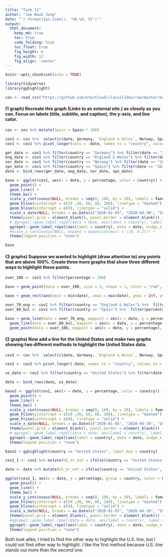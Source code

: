 ```yaml
---
title: "Task 11"
author: "Jae Wook Jung"
date: "`r format(Sys.time(), '%B %d, %Y')`"
output:
  html_document:  
    keep_md: true
    toc: true
    code_folding: hide
    toc_float: true
    fig_height: 6
    fig_width: 12
    fig_align: 'center'
---
```


```r
knitr::opts_chunk$set(echo = TRUE)
```

```r
library(tidyverse)
library(gghighlight)

cov <- read_csv("https://github.com/ktoutloud/classslides/raw/master/math335/data/M335_excess-mortality-p-scores.csv")
```

#### (1 graph) Recreate this graph (Links to an external site.) as closely as you can. Focus on labels (title, subtitle, and caption), the y-axis, and line color. 

```r
cov <- cov %>% mutate(Spain = Spain * 100)

cov1 <- cov %>%  select(c(date, Germany, `England & Wales`, Norway, Spain))
cov1 <- cov1 %>% pivot_longer(cols = -date, names_to = "country", values_to = "percentage")

ger_date <- cov1 %>% filter(country == "Germany") %>% filter(date == "2020-12-27")
eng_date <- cov1 %>% filter(country == "England & Wales") %>% filter(date == "2021-01-17")
nor_date <- cov1 %>% filter(country == "Norway") %>% filter(date == "2021-01-03")
spn_date <- cov1 %>% filter(country == "Spain") %>% filter(date == "2021-01-17")
date <- bind_rows(ger_date, eng_date, nor_date, spn_date)
```

```r
base <- ggplot(cov1, aes(x = date, y = percentage, color = country)) +
  geom_point() +
  geom_line() +
  theme_bw() +
  scale_y_continuous(NULL, breaks = seq(0, 100, by = 20), labels = function(x) paste0(x, "%")) +
  geom_hline(yintercept = c(20 ,40, 60, 80, 100), linetype = "dashed") +
  geom_hline(yintercept = c(0), linetype = "solid") +
  scale_x_date(NULL, breaks = as.Date(c("2020-01-05", "2020-04-30", "2020-11-16", "2021-05-02")), date_labels = "%B, %d, %Y", expand = expansion(mult = c(0, 0.3))) +
  theme(panel.grid = element_blank(), panel.border = element_blank()) +
  # ggrepel::geom_label_repel(data = date, aes(label = country), label.size = NA, alpha = 0.8 ) +
  ggrepel::geom_label_repel(aes(label = country), data = date, nudge_x = 15, nudge_y = -2) +
  #scale_x_continuous(NULL, expand = expansion(mult = c(0, 0.2))) +
  theme(legend.position = "none")

base
```


#### (3 graphs) Suppose we wanted to highlight (draw attention to) any points that are above 100%. Create three more graphs that show three different ways to highlight these points.

```r
over_100 <- cov1 %>% filter(percentage > 100)

base + geom_point(data = over_100, size = 3, shape = 1, color = "red", stroke = 2)
```

```r
base + geom_rect(aes(xmin = min(date), xmax = max(date), ymax = Inf, ymin = 100), color = "red", fill = NA)
```

```r
over_70_eng <- cov1 %>% filter(country == "England & Wales") %>%  filter(percentage > 70)
over_80_bul <- cov1 %>% filter(country == "Spain") %>%  filter(percentage > 80)

base + geom_line(data = over_70_eng, mappint = aes(x = date, y = percentage), color = "red", size = 1.25) +
  geom_line(data = over_80_bul, mappint = aes(x = date, y = percentage), color = "red", size = 1.25) +
  geom_point(data = over_100, mappint = aes(x = date, y = percentage), color = "black", size = 2.25)
```

#### (2 graphs) Now add a line for the United States and make two graphs showing two different methods to highlight the United States data.

```r
cov2 <- cov %>%  select(c(date, Germany, `England & Wales`, Norway, Spain, `United States`))

cov2 <- cov2 %>% pivot_longer(-date, names_to = "country", values_to = "percentage")

us_date <- cov2 %>% filter(country == "United States") %>% filter(date == "2020-12-13")

date <- bind_rows(date, us_date)
```


```r
base2 <- ggplot(cov2, aes(x = date, y = percentage, color = country)) +
  geom_point() +
  geom_line() +
  theme_bw() +
  scale_y_continuous(NULL, breaks = seq(0, 100, by = 20), labels = function(x) paste0(x, "%")) +
  geom_hline(yintercept = c(20 ,40, 60, 80, 100), linetype = "dashed") +
  geom_hline(yintercept = c(0), linetype = "solid") +
  scale_x_date(NULL, breaks = as.Date(c("2020-01-05", "2020-04-30", "2020-11-16", "2021-05-02")), date_labels = "%B, %d, %Y") +
  theme(panel.grid = element_blank(), panel.border = element_blank()) +
  # ggrepel::geom_label_repel(data = date, aes(label = country), label.size = NA, alpha = 0.8 ) +
  ggrepel::geom_label_repel(aes(label = country), data = date, nudge_x = -3, nudge_y = -2) +
  theme(legend.position = "none")

base2 + gghighlight(country == "United States", label_key = country)
```

```r
cov2_1 <- cov2 %>% mutate(US_or_not = ifelse(country == "United States", "Y", "N"))

date <- date %>% mutate(US_or_not = ifelse(country == "United States", "Y", "N"))

ggplot(cov2_1, aes(x = date, y = percentage, group = country, color = US_or_not)) +
  geom_point() +
  geom_line() +
  theme_bw() +
  scale_y_continuous(NULL, breaks = seq(0, 100, by = 20), labels = function(x) paste0(x, "%")) +
  geom_hline(yintercept = c(20 ,40, 60, 80, 100), linetype = "dashed") +
  geom_hline(yintercept = c(0), linetype = "solid") +
  scale_x_date(NULL, breaks = as.Date(c("2020-01-05", "2020-04-30", "2020-11-16", "2021-05-02")), date_labels = "%B, %d, %Y") +
  theme(panel.grid = element_blank(), panel.border = element_blank()) +
  #ggrepel::geom_label_repel(data = date, aes(label = country), label.size = NA, alpha = 0.8 ) +
  ggrepel::geom_label_repel(aes(label = country), data = date, nudge_x = -3, nudge_y = -2) +
  theme(legend.position = "none")
```

Both look alike, I tried to find the other way to highlight the U.S. line, but I could not find other way to highlight. I like the first method because U.S. line stands out more than the second one.